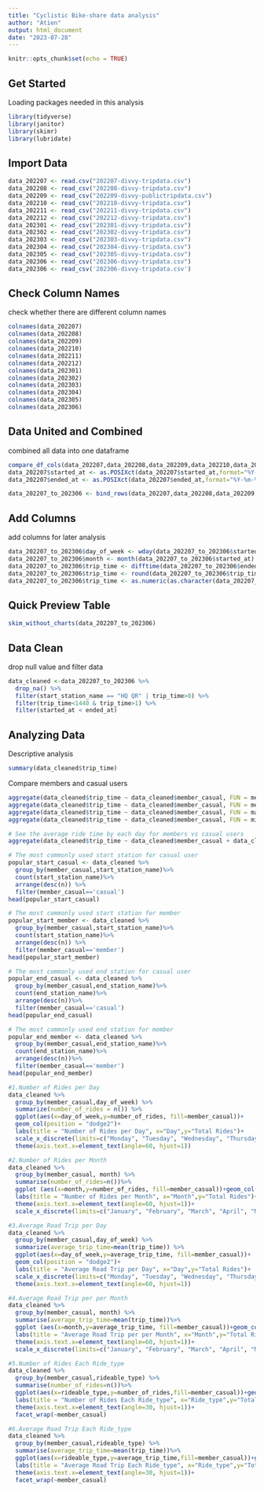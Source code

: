 ```yaml
---
title: "Cyclistic Bike-share data analysis"
author: "Atien"
output: html_document
date: "2023-07-28"
---
```


```r
knitr::opts_chunk$set(echo = TRUE)
```

## Get Started

Loading packages needed in this analysis

```r
library(tidyverse)
library(janitor)
library(skimr)
library(lubridate)
```

## Import Data

```r
data_202207 <- read.csv("202207-divvy-tripdata.csv")
data_202208 <- read_csv("202208-divvy-tripdata.csv")
data_202209 <- read_csv("202209-divvy-publictripdata.csv")
data_202210 <- read_csv("202210-divvy-tripdata.csv")
data_202211 <- read_csv("202211-divvy-tripdata.csv")
data_202212 <- read_csv("202212-divvy-tripdata.csv")
data_202301 <- read_csv("202301-divvy-tripdata.csv")
data_202302 <- read_csv("202302-divvy-tripdata.csv")
data_202303 <- read_csv("202303-divvy-tripdata.csv")
data_202304 <- read_csv("202304-divvy-tripdata.csv")
data_202305 <- read_csv("202305-divvy-tripdata.csv")
data_202306 <- read_csv("202306-divvy-tripdata.csv")
data_202306 <- read_csv('202306-divvy-tripdata.csv')

```

## Check Column Names
check whether there are different column names
```r
colnames(data_202207)
colnames(data_202208)
colnames(data_202209)
colnames(data_202210)
colnames(data_202211)
colnames(data_202212)
colnames(data_202301)
colnames(data_202302)
colnames(data_202303)
colnames(data_202304)
colnames(data_202305)
colnames(data_202306)
```

## Data United and Combined
combined all data into one dataframe
```r
compare_df_cols(data_202207,data_202208,data_202209,data_202210,data_202211,data_202212,data_202301,data_202302,data_202303,data_202304,data_202305,data_202306,return = "mismatch")
data_202207$started_at <- as.POSIXct(data_202207$started_at,format="%Y-%m-%d %H:%M:%S")
data_202207$ended_at <- as.POSIXct(data_202207$ended_at,format="%Y-%m-%d %H:%M:%S")

data_202207_to_202306 <- bind_rows(data_202207,data_202208,data_202209,data_202210,data_202211,data_202212,data_202301,data_202302,data_202303,data_202304,data_202305,data_202306)
```

## Add Columns
add columns for later analysis
```r
data_202207_to_202306$day_of_week <- wday(data_202207_to_202306$started_at,week_start=1)
data_202207_to_202306$month <- month(data_202207_to_202306$started_at)
data_202207_to_202306$trip_time <- difftime(data_202207_to_202306$ended_at, data_202207_to_202306$started_at, units="min")
data_202207_to_202306$trip_time <- round(data_202207_to_202306$trip_time,2)
data_202207_to_202306$trip_time <- as.numeric(as.character(data_202207_to_202306$trip_time))

```

## Quick Preview Table
```r
skim_without_charts(data_202207_to_202306)
```

## Data Clean
drop null value and filter data
```r
data_cleaned <-data_202207_to_202306 %>%
  drop_na() %>%
  filter(start_station_name == "HQ QR" | trip_time>0) %>%
  filter(trip_time<1440 & trip_time>1) %>%
  filter(started_at < ended_at)

```
## Analyzing Data
Descriptive analysis
```r
summary(data_cleaned$trip_time)
```
Compare members and casual users
```r
aggregate(data_cleaned$trip_time ~ data_cleaned$member_casual, FUN = mean)
aggregate(data_cleaned$trip_time ~ data_cleaned$member_casual, FUN = median)
aggregate(data_cleaned$trip_time ~ data_cleaned$member_casual, FUN = max)
aggregate(data_cleaned$trip_time ~ data_cleaned$member_casual, FUN = min)

# See the average ride time by each day for members vs casual users
aggregate(data_cleaned$trip_time ~ data_cleaned$member_casual + data_cleaned$day_of_week, FUN = mean)

# The most commonly used start station for casual user
popular_start_casual <- data_cleaned %>%
  group_by(member_casual,start_station_name)%>%
  count(start_station_name)%>%
  arrange(desc(n)) %>%
  filter(member_casual=='casual')
head(popular_start_casual)

# The most commonly used start station for member
popular_start_member <- data_cleaned %>%
  group_by(member_casual,start_station_name)%>%
  count(start_station_name)%>%
  arrange(desc(n)) %>%
  filter(member_casual=='member')
head(popular_start_member)

# The most commonly used end station for casual user
popular_end_casual <- data_cleaned %>%
  group_by(member_casual,end_station_name)%>%
  count(end_station_name)%>%
  arrange(desc(n))%>%
  filter(member_casual=='casual')
head(popular_end_casual)

# The most commonly used end station for member
popular_end_member <- data_cleaned %>%
  group_by(member_casual,end_station_name)%>%
  count(end_station_name)%>%
  arrange(desc(n))%>%
  filter(member_casual=='member')
head(popular_end_member)


```




```r
#1.Number of Rides per Day
data_cleaned %>%
  group_by(member_casual,day_of_week) %>%
  summarize(number_of_rides = n()) %>%
  ggplot(aes(x=day_of_week,y=number_of_rides, fill=member_casual))+
  geom_col(position = "dodge2")+
  labs(title = "Number of Rides per Day", x="Day",y="Total Rides")+
  scale_x_discrete(limits=c("Monday", "Tuesday", "Wednesday", "Thursday", "Friday", "Saturday","Sunday"))+
  theme(axis.text.x=element_text(angle=60, hjust=1))

#2.Number of Rides per Month
data_cleaned %>%
  group_by(member_casual, month) %>%
  summarise(number_of_rides=n())%>%
  ggplot (aes(x=month,y=number_of_rides, fill=member_casual))+geom_col(position = "dodge2")+
  labs(title = "Number of Rides per Month", x="Month",y="Total Rides")+
  theme(axis.text.x=element_text(angle=60, hjust=1))+
  scale_x_discrete(limits=c("January", "February", "March", "April", "May", "June", "July", "August", "September", "October", "November", "December"))

#3.Average Road Trip per Day
data_cleaned %>%
  group_by(member_casual,day_of_week) %>%
  summarize(average_trip_time=mean(trip_time)) %>%
  ggplot(aes(x=day_of_week,y=average_trip_time, fill=member_casual))+
  geom_col(position = "dodge2")+
  labs(title = "Average Road Trip per Day", x="Day",y="Total Rides")+
  scale_x_discrete(limits=c("Monday", "Tuesday", "Wednesday", "Thursday", "Friday", "Saturday","Sunday"))+
  theme(axis.text.x=element_text(angle=60, hjust=1))

#4.Average Road Trip per per Month
data_cleaned %>%
  group_by(member_casual, month) %>%
  summarise(average_trip_time=mean(trip_time))%>%
  ggplot (aes(x=month,y=average_trip_time, fill=member_casual))+geom_col(position = "dodge2")+
  labs(title = "Average Road Trip per per Month", x="Month",y="Total Rides")+
  theme(axis.text.x=element_text(angle=60, hjust=1))+
  scale_x_discrete(limits=c("January", "February", "March", "April", "May", "June", "July", "August", "September", "October", "November", "December"))

#5.Number of Rides Each Ride_type
data_cleaned %>%
  group_by(member_casual,rideable_type) %>%
  summarise(number_of_rides=n())%>%
  ggplot(aes(x=rideable_type,y=number_of_rides,fill=member_casual))+geom_col()+
  labs(title = "Number of Rides Each Ride_type", x="Ride_type",y="Total Rides")+
  theme(axis.text.x=element_text(angle=30, hjust=1))+
  facet_wrap(~member_casual)

#6.Average Road Trip Each Ride_type
data_cleaned %>%
  group_by(member_casual,rideable_type) %>%
  summarise(average_trip_time=mean(trip_time))%>%
  ggplot(aes(x=rideable_type,y=average_trip_time,fill=member_casual))+geom_col()+
  labs(title = "Average Road Trip Each Ride_type", x="Ride_type",y="Total Rides")+
  theme(axis.text.x=element_text(angle=30, hjust=1))+
  facet_wrap(~member_casual)

```


